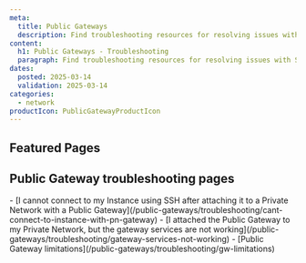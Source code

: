 ```yaml
---
meta:
  title: Public Gateways
  description: Find troubleshooting resources for resolving issues with Scaleway Public Gateways.
content:
  h1: Public Gateways - Troubleshooting
  paragraph: Find troubleshooting resources for resolving issues with Scaleway Public Gateways.
dates:
  posted: 2025-03-14
  validation: 2025-03-14
categories:
  - network
productIcon: PublicGatewayProductIcon
---
```


<ProductHeader
  productName="Public Gateways troubleshooting"
  productLogo="publicGateway"
  description="Learn how to fix the most common issues with Scaleway Public Gateways."
/>

## Featured Pages

<Grid>
    <Card
      title="Public Gateways FAQ"
      description="Answers to common questions"
      url="/public-gateways/faq/"
      label="See more"
    />
    <Card
      title="Configuring a Public Gateway"
      description="Get your gateway up and running"
      url="/public-gateways/how-to/configure-a-public-gateway/"
      label="See more"
    />
    <Card
      title="Using SSH bastion"
      description="Connect to resources behind a gateway"
      url="/public-gateways/how-to/use-ssh-bastion/"
      label="See more"
    />
</Grid>
<Grid>
    <Card
      title="Solving SSH connection problems"
      description="Troubleshoot common issues"
      url="/public-gateways/troubleshooting/cant-connect-to-instance-with-pn-gateway/"
      label="See more"
    />
    <Card
      title="Gateway services not working"
      description="Resolve typical problems"
      url="/public-gateways/troubleshooting/gateway-services-not-working/"
      label="See more"
    />
    <Card
      title="IPAM-mode vs Legacy gateways"
      description="What's the difference?"
      url="/public-gateways/concepts/#ipam"
      label="See more"
    />
</Grid>

## Public Gateway troubleshooting pages

<LinksList>
  - [I cannot connect to my Instance using SSH after attaching it to a Private Network with a Public Gateway](/public-gateways/troubleshooting/cant-connect-to-instance-with-pn-gateway)
  - [I attached the Public Gateway to my Private Network, but the gateway services are not working](/public-gateways/troubleshooting/gateway-services-not-working)
  - [Public Gateway limitations](/public-gateways/troubleshooting/gw-limitations)
</LinksList>
